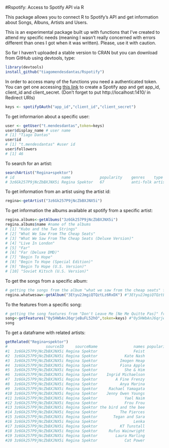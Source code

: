 #Rspotify: Access to Spotify API via R


This package allows you to connect R to Spotify's API and get information about Songs, Albuns, Artists and Users.

This is an experimental package built up with functions that I've created to attend my specific needs (meaning I wasn't really concerned with errors different than ones I got when it was written). Please, use it with caution. 

So far I haven't uploaded a stable version to CRAN but you can download from GitHub using devtools, type:

```r
library(devtools)
install_github("tiagomendesdantas/Rspotify")
```


In order to access many of the functions you need a authenticated token. You can get one accessing <a href="https://developer.spotify.com/web-api/"> this link</a> to create a Spotify app and get app_id, client_id and client_secret. (Don't forget to put http://localhost:1410/ in Redirect URIs)  



```r
keys <- spotifyOAuth("app_id","client_id","client_secret")
```


To get informarion about a specific user:
```r
user <- getUser("t.mendesdantas",token=keys)
user$display_name # user name
# [1] "Tiago Dantas"
user$id
# [1] "t.mendesdantas" #user id
user$followers
# [1] 46
```


To search for an artist:
```r
searchArtist("Regina+spektor")
# id                     name             popularity    genres    type      followers
# 3z6Gk257P9jNcZbBXJNX5i Regina Spektor   67            anti-folk artist    613837
```


To get information from an artist using the artist id:
```r
regina<-getArtist("3z6Gk257P9jNcZbBXJNX5i")

```

To get information the albums available at spotify from a specific artist:
```r
regina.albums<-getAlbums("3z6Gk257P9jNcZbBXJNX5i")
regina.albums$name #name of the albums
# [1] "Kubo and the Two Strings"                         
# [2] "What We Saw From The Cheap Seats"                 
# [3] "What We Saw From The Cheap Seats (Deluxe Version)"
# [4] "Live In London"                                   
# [5] "Far"                                              
# [6] "Far (Deluxe DMD)"                                 
# [7] "Begin To Hope"                                    
# [8] "Begin To Hope (Special Edition)"                  
# [9] "Begin To Hope (U.S. Version)"                     
# [10] "Soviet Kitsch (U.S. Version)"   

```

To get the songs from a specific album:
```r
# getting the songs from the album "what we saw from the cheap seats" from Regina Spektor
regina.whatwesaw<-getAlbum("3Etyu2JmgiQTQztLz6RxDX") #"3Etyu2JmgiQTQztLz6RxDX" is the id for the album.

```

To the features from a specific song:
```r
# getting the song features from "Don't Leave Me [Ne Me Quitte Pas]" from the album "what we saw from the cheap seats" from Regina Spektor
song<-getFeatures("0y5HWbAnJ6qrjeBuFL52hO",token=keys) #"0y5HWbAnJ6qrjeBuFL52hO" is the id for the album.
song
```





To get a dataframe with related artists:
```r
getRelated("Regina+spektor")
#                 sourceID     sourceName                names popularity followers                        id
#1  3z6Gk257P9jNcZbBXJNX5i Regina Spektor                Feist         63    336016     6CWTBjOJK75cTE8Xv8u1kj
#2  3z6Gk257P9jNcZbBXJNX5i Regina Spektor            Kate Nash         57    158098     5vBKu1igxFo6g1sHADkIdg
#3  3z6Gk257P9jNcZbBXJNX5i Regina Spektor          Imogen Heap         56    183372     6Xb4ezwoAQC4516kI89nWz
#4  3z6Gk257P9jNcZbBXJNX5i Regina Spektor          Fiona Apple         59    239789     3g2kUQ6tHLLbmkV7T4GPtL
#5  3z6Gk257P9jNcZbBXJNX5i Regina Spektor            She & Him         55    234354     3CIRif6ZAedT7kZSPvj2A4
#6  3z6Gk257P9jNcZbBXJNX5i Regina Spektor    Ingrid Michaelson         68    355511     2vm8GdHyrJh2O2MfbQFYG0
#7  3z6Gk257P9jNcZbBXJNX5i Regina Spektor        A Fine Frenzy         54    130989     5dTYaRzOn4rXGBLH052EeQ
#8  3z6Gk257P9jNcZbBXJNX5i Regina Spektor          Anya Marina         44     23523     6xYBLeSMu1AqPsnUzEvx5n
#9  3z6Gk257P9jNcZbBXJNX5i Regina Spektor     Rachael Yamagata         48     44269     7w0qj2HiAPIeUcoPogvOZ6
#10 3z6Gk257P9jNcZbBXJNX5i Regina Spektor    Jenny Owen Youngs         44     12299     52mkFCABBeP3KjkWFA4M2H
#11 3z6Gk257P9jNcZbBXJNX5i Regina Spektor            Yael Naim         57     60798     3cHwmcXlo7XvovQcl5YxlQ
#12 3z6Gk257P9jNcZbBXJNX5i Regina Spektor            Frou Frou         46     48835     6MUyqmIQ35inLjch0YzIEG
#13 3z6Gk257P9jNcZbBXJNX5i Regina Spektor the bird and the bee         53     60498     65XA3lk0aG9XejO8y37jjD
#14 3z6Gk257P9jNcZbBXJNX5i Regina Spektor          The Pierces         48     51210     1ET1wIkDmuCBC80XcTr3Sg
#15 3z6Gk257P9jNcZbBXJNX5i Regina Spektor       Tegan and Sara         65    274481     5e1BZulIiYWPRm8yogwUYH
#16 3z6Gk257P9jNcZbBXJNX5i Regina Spektor                Lenka         57     91001     5g3uG8zZZANGT6YOssgjfC
#17 3z6Gk257P9jNcZbBXJNX5i Regina Spektor          KT Tunstall         59     99006     5zzrJD2jXrE9dZ1AklRFcL
#18 3z6Gk257P9jNcZbBXJNX5i Regina Spektor     Rufus Wainwright         57    118372     2PfBzriIMRsCXPDtSy9vg8
#19 3z6Gk257P9jNcZbBXJNX5i Regina Spektor        Laura Marling         59    181458     7B2edU3Q7btJoNsoHCNohM
#20 3z6Gk257P9jNcZbBXJNX5i Regina Spektor            Cat Power         61    288064     6G7OerKc3eBO9sVkRNopFC

```

